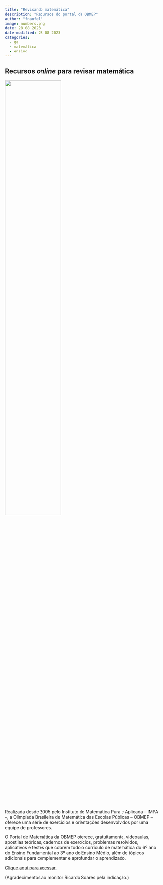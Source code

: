 ```yaml
---
title: "Revisando matemática"
description: "Recursos do portal da OBMEP"
author: "fnaufel"
image: numbers.png
date: 28 08 2023
date-modified: 28 08 2023
categories:
  - ga
  - matemática
  - ensino
---
```

  
## Recursos *online* para revisar matemática

![](numbers.png){fig-alt="numeros"  width=60% fig-align="center"}

Realizada desde 2005 pelo Instituto de Matemática Pura e Aplicada -- IMPA --, a Olimpíada Brasileira de Matemática das Escolas Públicas -- OBMEP -- oferece uma série de exercícios e orientações desenvolvidos por uma equipe de professores.

O Portal de Matemática da OBMEP oferece, gratuitamente, videoaulas, apostilas teóricas, cadernos de exercícios, problemas resolvidos, aplicativos e testes que cobrem todo o currículo de matemática do 6º ano do Ensino Fundamental ao 3º ano do Ensino Médio, além de tópicos adicionais para complementar e aprofundar o aprendizado.

[Clique aqui para acessar.](https://portaldaobmep.impa.br/index.php/modulo/)

(Agradecimentos ao monitor Ricardo Soares pela indicação.)
